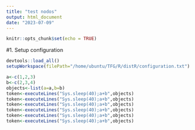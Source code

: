 ```yaml
---
title: "test nodos"
output: html_document
date: "2023-07-09"
---
```


```r
knitr::opts_chunk$set(echo = TRUE)
```

#1. Setup configuration


```r
devtools::load_all()
setupWorkspace(filePath="/home/ubuntu/TFG/R/distR/configuration.txt")
```

```r
a<-c(1,2,3)
b<-c(2,3,4)
objects<-list(a=a,b=b)
token<-executeLines("Sys.sleep(40);a+b",objects)
token<-executeLines("Sys.sleep(40);a+b",objects)
token<-executeLines("Sys.sleep(40);a+b",objects)
token<-executeLines("Sys.sleep(40);a+b",objects)
token<-executeLines("Sys.sleep(40);a+b",objects)
token<-executeLines("Sys.sleep(40);a+b",objects)
```
